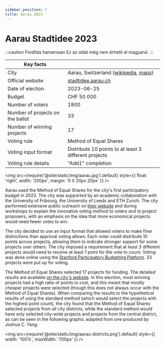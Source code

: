 ```yaml
---
sidebar_position: 7
title: Aarau 2023
---
```



# Aarau Stadtidee 2023

:::caution Fordítás hamarosan
Ez az oldal még nem érhető el magyarul.
:::

| Key facts | |
| --- | --- |
| City | Aarau, Switzerland ([wikipedia](https://en.wikipedia.org/wiki/Aarau), [maps](https://www.google.com/maps/place/Aarau,+Switzerland/@47.3909296,7.9875661,12z)) |
| Official website | [stadtidee.aarau.ch](https://www.stadtidee.aarau.ch/) |
| Date of election | 2023-06-25 |
| Budget | CHF 50 000 |
| Number of voters | 1800 |
| Number of projects on the ballot | 33 |
| Number of winning projects | 17 |
| Voting rule | Method of Equal Shares |
| Voting input format | Distribute 10 points to at least 3 different projects |
| Voting rule details | "Add1" completion |

<img src={require('@site/static/img/aarau.jpg').default} style={{ float: 'right', width: '200px', margin: '0 0 20px 20px' }} />

Aarau used the Method of Equal Shares for the city's first participatory budget in 2023. The city was supported by an academic collaboration with the University of Fribourg, the University of Leeds and ETH Zurich. The city performed extensive public outreach on [their website](https://www.stadtidee.aarau.ch/abstimmungsphase.html/1937) and during workshops to explain the innovative voting method to voters and to project proposers, with an emphasis on the idea that more economical projects would need fewer votes to win.

The city decided to use an input format that allowed voters to make finer distinctions than approval voting allows: Each voter could distribute 10 points across projects, allowing them to indicate stronger support for some projects over others. The city imposed a requirement that at least 3 different projects would need to receive at least 1 point for the vote to count. Voting was done online using the [Stanford Participatory Budgeting Platform](https://github.com/StanfordCDT/pb). 33 projects were put up for voting.

The Method of Equal Shares selected 17 projects for funding. The detailed results are available [on the city's website](https://www.stadtidee.aarau.ch/abstimmung.html/2114). In this election, most winning projects had a high ratio of points to cost, and this meant that mostly cheaper projects were selected (though this does not always occur with the Method of Equal Shares). When comparing the results to the hypothetical results of using the standard method (which would select the projects with the highest point count), the city found that the Method of Equal Shares selected projects from all city districts, while the standard method would have only selected city-wide projects and projects from the central district, as can be seen in the following graphic adapted from one produced by Joshua C. Yang.

<img src={require('@site/static/img/aarau-districts.png').default} style={{ width: '100%', maxWidth: '700px' }} />